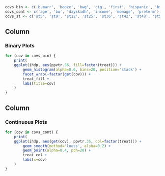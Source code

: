 ```r
covs_bin <- c('b.marr', 'booze', 'bwg', 'cig', 'first', 'hispanic', 'hs', 'income', 'ltcoll', 'lths', 'prenatal', 'sex', 'work.dur')
covs_cont <- c('age', 'bw', 'dayskidh', 'income', 'momage', 'preterm')
covs_st <- c('st5', 'st9', 'st12', 'st25', 'st36', 'st42', 'st48', 'st53')
```



Column
-----------------------------------------------------------------------

### Binary Plots

```r
for (cov in covs_bin) {
    print(
    ggplot(ihdp, aes(ppvtr.36, fill=factor(treat))) +
        geom_histogram(alpha=0.6, bins=20, position='stack') +
        facet_wrap(~factor(get(cov))) +
        treat_fill +
        labs(title=cov)
    )
}
```



Column
-----------------------------------------------------------------------

### Continuous Plots

```r
for (cov in covs_cont) {
    print(
    ggplot(ihdp, aes(get(cov), ppvtr.36, col=factor(treat))) +
        geom_smooth(method='loess', alpha=0.2) +
        geom_point(alpha=0.4, pch=20) +
        treat_col +
        labs(x=cov)
    )
}
```